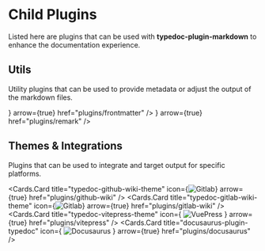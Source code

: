 
# Child Plugins

Listed here are plugins that can be used with **typedoc-plugin-markdown** to enhance the documentation experience.

## Utils

Utility plugins that can be used to provide metadata or adjust the output of the markdown files.

<Cards num={2}>
  <Cards.Card
    title="typedoc-plugin-frontmatter"
    icon={<FontAwesomeIcon icon={faBook} />}
    arrow={true}
    href="plugins/frontmatter"
  />
  <Cards.Card
    title="typedoc-plugin-remark"
    icon={<FontAwesomeIcon icon={faFileLines} />}
    arrow={true}
    href="plugins/remark"
  />
</Cards>

## Themes & Integrations

Plugins that can be used to integrate and target output for specific platforms.

<Cards num={2}>

  <Cards.Card
    title="typedoc-github-wiki-theme"
    icon={<Image src="/logos/github-logo.svg" alt="Gitlab" width={26} height={26} />}
    arrow={true}
    href="plugins/github-wiki"
  />
  <Cards.Card
    title="typedoc-gitlab-wiki-theme"
    icon={<Image src="/logos/gitlab-logo.png" alt="Gitlab" width={26} height={26} />}
    arrow={true}
    href="plugins/gitlab-wiki"
  />
    <Cards.Card
    title="typedoc-vitepress-theme"
    icon={
      <Image src="/logos/vuepress-logo.png" alt="VuePress" width={26} height={26} />
    }
    arrow={true}
    href="plugins/vitepress"
  />
  <Cards.Card
    title="docusaurus-plugin-typedoc"
    icon={
      <Image
        src="/logos/docusaurus-logo.svg"
        alt="Docusaurus"
        width={26}
        height={26}
      />
    }
    arrow={true}
    href="plugins/docusaurus"
  />
</Cards>
